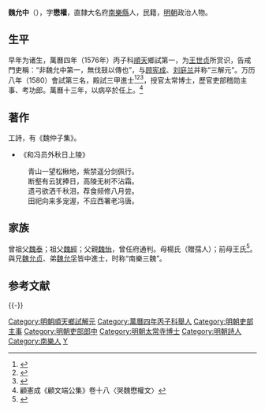 {{明清人物信息框
| 姓名 = 魏允中
| 原名 =
| 圖片名稱= 
| 圖片大小 =
| 圖片說明 = 
| 最高職務 = 吏部考功司郎中
| 國家 = 大明 
| 爵位 =
| 籍貫 = 直隸大名府南樂縣
| 族裔 = 
| 旗籍 = 
| 字號 = 字懋權
| 諡號 = 
| 出生日期 = 嘉靖二十三年（1544年）
| 出生地點 = 直隸大名府南樂縣
| 逝世日期 = 萬曆十三年（1585年）
| 逝世地點 = 京師
| 墓葬 =
| 配偶 = 
| 親屬 = 
| 出身 =
* 萬曆四年丙子科順天鄉試第一名舉人
* 萬曆八年庚辰科同進士出身
| 經歷 =
| 著作 =  
*《魏仲子集》
}}
'''魏允中'''（{{bd|1544年||1585年||W}}），字'''懋權'''，直隸大名府[[南樂縣|南樂縣]]人，民籍，[[明朝|明朝]]政治人物。

== 生平 ==
早年为诸生，萬曆四年（1576年）丙子科[[順天府|順天]]鄉試第一，为[[王世贞|王世贞]]所赏识，告戒門吏稱：“非魏允中第一，無伐鼓以傳也”，与[[顾宪成|顾宪成]]、[[刘庭兰|刘庭兰]]并称“三解元”。万历八年（1580）會試第三名，殿試三甲進士<ref>{{Cite book|title=《皇明贡举考》卷五|last=（明）[[张朝瑞|张朝瑞]]|first=|publisher=《续修四库全书》史部第828册|year=|isbn=|location=|pages=}}</ref><ref>{{Cite book|title=贡举志五种 上|last=鲁小俊，江俊伟著|first=|publisher=武汉：武汉大学出版社|year=2009|isbn=978-7-307-07043-1|location=|pages=}}</ref><ref>{{Cite book|title=近代中国史料丛刊续辑 785-790 明清进士题名录索引 1-6|last=朱保炯，谢沛霖|first=|publisher=文海出版社|year=1981|isbn=|location=台湾}}</ref>，授官太常博士，歷官吏部稽勋主事、考功郎。萬曆十三年，以病卒於任上。<ref>顧憲成《顧文端公集》卷十八〈哭魏懋權文〉</ref>

==著作==
{{Wikisource author}}
工詩，有《魏仲子集》。
*《和冯员外秋日上陵》
:青山一望松楸地，紫禁遥分剑佩行。
:断壑有云犹捧日，高陵无树不沾霜。
:遗弓欲洒千秋泪，荐食频修八月尝。
:田祀向来多宠渥，不应西署老冯唐。

==家族==
曾祖父[[魏泰|魏泰]]；祖父[[魏經|魏經]]；父親[[魏怡|魏怡]]，曾任府通判。母楊氏（贈孺人）；前母王氏<ref>{{Cite book|title=天一阁藏明代科举录选刊 登科录 点校本|last=龚延明主编|first=|publisher=宁波出版社|year=2016|isbn=978-7-5526-2320-8|location=宁波|pages=|quote=《天一閣藏明代科舉錄選刊.登科錄》之《萬曆八年庚辰科登科錄》}}</ref>。與兄[[魏允贞|魏允贞]]、弟[[魏允孚|魏允孚]]皆中進士，时称“南樂三魏”。

==参考文献==
{{reflist}}

{{-}}
{{南樂三魏}}
{{並稱|庚辰三解元|<small>南樂</small>[[魏允中|魏允中]]·<small>無錫</small>[[顧憲成|顧憲成]]·<small>漳浦</small>[[劉庭蘭|劉庭蘭]]}}
{{明嘉隆末五子}}
{{萬曆八年庚辰科殿試金榜}}
{{權威控制}}
{{DEFAULTSORT:Wei魏}}
[[Category:明朝順天鄉試解元|Category:明朝順天鄉試解元]]
[[Category:萬曆四年丙子科舉人|Category:萬曆四年丙子科舉人]]
[[Category:明朝吏部主事|Category:明朝吏部主事]]
[[Category:明朝吏部郎中|Category:明朝吏部郎中]]
[[Category:明朝太常寺博士|Category:明朝太常寺博士]]
[[Category:明朝詩人|Category:明朝詩人]]
[[Category:南樂人|Category:南樂人]]
[[Category:魏姓|Y]]